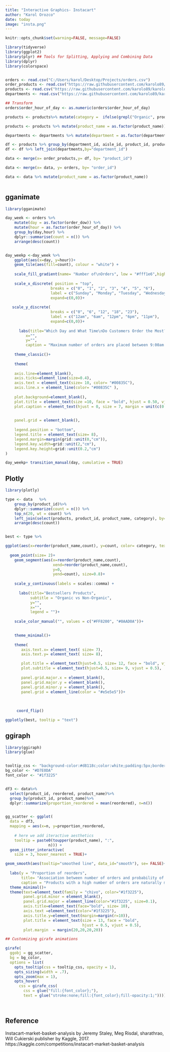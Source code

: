 ```yaml
---
title: "Interactive Graphics- Instacart"
author: "Karol Orozco"
date: today
image: "insta.png"
---
```


```r
knitr::opts_chunk$set(warning=FALSE, message=FALSE)

library(tidyverse)
library(ggplot2)
library(plyr) ## Tools for Splitting, Applying and Combining Data
library(dplyr)
library(colorspace)


orders <- read.csv("C:/Users/karol/Desktop/Projects/orders.csv")
order_products <- read.csv("https://raw.githubusercontent.com/karolo89/karolo_website/main/data/2023/instacart/order_products__train.csv")
products <- read.csv("https://raw.githubusercontent.com/karolo89/karolo_website/main/data/2023/instacart/products.csv")
departments <- read.csv("https://raw.githubusercontent.com/karolo89/karolo_website/main/data/2023/instacart/departments.csv")

## Transform
orders$order_hour_of_day <- as.numeric(orders$order_hour_of_day)

products <- products%>% mutate(category =  ifelse(grepl("Organic", products$product_name), "Organic",  "Non-organic"))

products <- products %>% mutate(product_name = as.factor(product_name))

departments <- departments %>% mutate(department = as.factor(department))

df <- products %>% group_by(department_id, aisle_id, product_id, product_name, category) %>% dplyr::summarize(n=n())
df <- df %>% left_join(departments,by="department_id")

data <- merge(x= order_products,y= df, by= "product_id")

data <- merge(x= data, y= orders, by= "order_id")

data <- data %>% mutate(product_name = as.factor(product_name))



```

## gganimate

```r

library(gganimate) 

day_week <- orders %>%
    mutate(day = as.factor(order_dow)) %>%
    mutate(hour = as.factor(order_hour_of_day)) %>%
    group_by(day,hour) %>%
    dplyr::summarise(count = n()) %>%
    arrange(desc(count))


day_weekp <-day_week %>%
    ggplot(aes(x=day, y=hour))+
    geom_tile(aes(fill=count), colour = "white") + 
  
    scale_fill_gradient(name= "Number of\nOrders", low = "#fff1e6",high = "#00835C")+
  
    scale_x_discrete( position = "top",
                    breaks = c("0", "1", "2", "3", "4", "5", "6"),
                    label = c("Sunday", "Monday", "Tuesday", "Wednesday","Thursday", "Friday", "Saturday"),
                    expand=c(0,0))+
  
   scale_y_discrete( 
                    breaks = c("0", "6", "12", "18", "23"),
                    label = c("12am", "6am", "12pm", "6pm", "11pm"),
                    expand=c(0,0))+
  
      labs(title="Which Day and What Time\nDo Customers Order the Most?",
         x="", 
         y="",
         caption = "Maximum number of orders are placed between 9:00am and 4:00pm on Sunday and Monday. There is also a big number of orders during Firday\nand Saturday.")+
  
    theme_classic()+
  
    theme(
      
    axis.line=element_blank(),                                               
    axis.ticks=element_line(size=0.4),
    axis.text = element_text(size= 10, color= "#00835C"),
    axis.line.x = element_line(color= "#00835C" ),
    
    plot.background=element_blank(),         
    plot.title = element_text(size =10, face = "bold", hjust = 0.50, vjust = 1, colour = "darkgreen"),
    plot.caption = element_text(hjust = 0, size = 7, margin = unit(c(0.5, 0.5, 0.5, 0.5), "cm"), color = "#718c9e"),

    
    panel.grid = element_blank(),
    
    legend.position = "bottom",
    legend.title = element_text(size= 8),
    legend.margin=margin(grid::unit(0,"cm")),
    legend.key.width=grid::unit(2,"cm"),
    legend.key.height=grid::unit(0.2,"cm")
)

day_weekp+ transition_manual(day, cumulative = TRUE)

```

## Plotly

```r
library(plotly)

type <- data   %>%
    group_by(product_id)%>% 
    dplyr::summarize(count = n()) %>% 
    top_n(20, wt = count) %>%
    left_join(select(products, product_id, product_name, category), by="product_id") %>%
    arrange(desc(count))


best <- type %>% 

ggplot(aes(x=reorder(product_name,count), y=count, color= category, text= paste0(product_name, ", Total Orders:", count)))+    
  
  geom_point(size= 2)+
    geom_segment(aes(x=reorder(product_name,count), 
                     xend=reorder(product_name,count), 
                     y=0, 
                     yend=count), size=0.8)+
  
    scale_y_continuous(labels = scales::comma) +
  
      labs(title="Bestsellers Products",
           subtitle = "Organic vs Non-Organic",
           y="", 
           x="", 
           legend = "")+
  
    scale_color_manual("", values = c("#FF8200", "#0AAD0A"))+

  
    theme_minimal()+
  
    theme(
       axis.text.x= element_text( size= 7),
       axis.text.y= element_text( size= 8),

       plot.title = element_text(hjust=0.5, size= 12, face = "bold", vjust = 0.5),
       plot.subtitle = element_text(hjust=0.5, size= 9, vjust = 0.5),
       
       panel.grid.major.x = element_blank(),
       panel.grid.major.y = element_blank(),
       panel.grid.minor.y = element_blank(),
       panel.grid = element_line(color = "#e5e5e5"))+
  
  
  
     coord_flip()

ggplotly(best, tooltip = "text")
```

## ggiraph

```r
library(ggiraph)
library(glue)


tooltip_css <- "background-color:#d8118c;color:white;padding:5px;border-radius:3px;"
bg_color <- "#D7E0DA"
font_color <- "#1f3225"


df3 <- data%>%
  select(product_id, reordered, product_name)%>%
  group_by(product_id, product_name)%>% 
  dplyr::summarize(proportion_reordered = mean(reordered), n=n())


gg_scatter <- ggplot(
  data = df3,
  mapping = aes(x=n, y=proportion_reordered,
                
    # here we add iteractive aesthetics
    tooltip = paste0(toupper(product_name), ":", 
                   n))) +
  geom_jitter_interactive(
    size = 3, hover_nearest = TRUE)+

geom_smooth(aes(tooltip="smoothed line", data_id="smooth"), se= FALSE)+  
  
  labs(y = "Proportion of reorders",
       title= "Association between number of orders and probability of reordering",
       caption = "Products with a high number of orders are naturally more likely to be reordered.\nHowever, there seems to be a ceiling effect.")+
  theme_minimal()+
  theme(text=element_text(family = "chivo", color="#1f3225"), 
        panel.grid.minor = element_blank(),
        panel.grid.major = element_line(color="#1f3225", size=0.1),
        axis.title=element_text(face="bold", size= 10),
        axis.text =element_text(color="#1f3225"),
        axis.title.y=element_text(margin=margin(r=10)),
        plot.title = element_text(size = 13, face = "bold", 
                                  hjust = 0.5, vjust = 0.5),
        plot.margin  = margin(20,20,20,20))

## Customizing girafe animations

girafe(
  ggobj = gg_scatter,
  bg = bg_color,
  options = list(
    opts_tooltip(css = tooltip_css, opacity = 1),
    opts_sizing(width = .7),
    opts_zoom(max = 1),
    opts_hover(
      css = girafe_css(
        css = glue("fill:{font_color};"),
        text = glue("stroke:none;fill:{font_color};fill-opacity:1;")))))
   
 

```

## Reference

Instacart-market-basket-analysis by Jeremy Staley, Meg Risdal, sharathrao, Will Cukierski publisher by Kaggle, 2017. https://kaggle.com/competitions/instacart-market-basket-analysis
